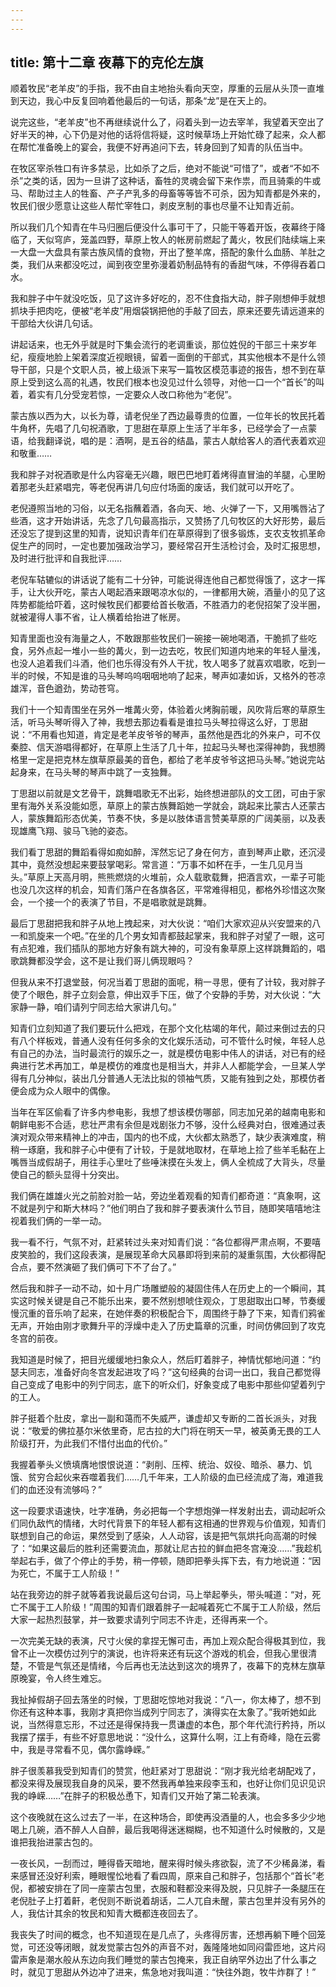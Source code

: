```yaml
---
---
---
```

title: 第十二章 夜幕下的克伦左旗
---




顺着牧民“老羊皮”的手指，我不由自主地抬头看向天空，厚重的云层从头顶一直堆到天边，我心中反复回响着他最后的一句话，那条“龙”是在天上的。

说完这些，“老羊皮”也不再继续说什么了，闷着头到一边去宰羊，我望着天空出了好半天的神，心下仍是对他的话将信将疑，这时候草场上开始忙碌了起来，众人都在帮忙准备晚上的宴会，我便不好再追问下去，转身回到了知青的队伍当中。

在牧区宰杀牲口有许多禁忌，比如杀了之后，绝对不能说“可惜了”，或者“不如不杀”之类的话，因为一旦讲了这种话，畜牲的灵魂会留下来作祟，而且骑乘的牛或马、帮助过主人的牲畜、产子产乳多的母畜等等皆不可杀，因为知青都是外来的，牧民们很少愿意让这些人帮忙宰牲口，剥皮烹制的事也尽量不让知青近前。

所以我们几个知青在牛马归圈后便没什么事可干了，只能干等着开饭，夜幕终于降临了，天似穹庐，笼盖四野，草原上牧人的帐房前燃起了冓火，牧民们陆续端上来一大盘一大盘具有蒙古族风情的食物，开出了整羊席，搭配的象什么血肠、羊肚之类，我们从来都没吃过，闻到夜空里弥漫着奶制品特有的香甜气味，不停得吞着口水。

我和胖子中午就没吃饭，见了这许多好吃的，忍不住食指大动，胖子刚想伸手就想抓块手把肉吃，便被“老羊皮”用烟袋锅把他的手敲了回去，原来还要先请远道来的干部给大伙讲几句话。

讲起话来，也无外乎就是时下集会流行的老调重谈，那位姓倪的干部三十来岁年纪，瘦瘦地脸上架着深度近视眼镜，留着一面倒的干部式，其实他根本不是什么领导干部，只是个文职人员，被上级派下来写一篇牧区模范事迹的报告，想不到在草原上受到这么高的礼遇，牧民们根本也没见过什么领导，对他一口一个“首长”的叫着，着实有几分受宠若惊，一定要众人改口称他为“老倪”。

蒙古族以西为大，以长为尊，请老倪坐了西边最尊贵的位置，一位年长的牧民托着牛角杯，先唱了几句祝酒歌，丁思甜在草原上生活了半年多，已经学会了一点蒙语，给我翻译说，唱的是：酒啊，是五谷的结晶，蒙古人献给客人的酒代表着欢迎和敬重……

我和胖子对祝酒歌是什么内容毫无兴趣，眼巴巴地盯着烤得直冒油的羊腿，心里盼着那老头赶紧唱完，等老倪再讲几句应付场面的废话，我们就可以开吃了。

老倪遵照当地的习俗，以无名指蘸着酒，各向天、地、火弹了一下，又用嘴唇沾了些酒，这才开始讲话，先念了几句最高指示，又赞扬了几句牧区的大好形势，最后还没忘了提到这里的知青，说知识青年们在草原得到了很多锻炼，支农支牧抓革命促生产的同时，一定也要加强政治学习，要经常召开生活检讨会，及时汇报思想，及时进行批评和自我批评……

老倪车轱辘似的讲话说了能有二十分钟，可能说得连他自己都觉得饿了，这才一挥手，让大伙开吃，蒙古人喝起酒来跟喝凉水似的，一律都用大碗，酒量小的见了这阵势都能给吓着，这时候牧民们都要给首长敬酒，不胜酒力的老倪招架了没半圈，就被灌得人事不省，让人横着给抬进了帐房。

知青里面也没有海量之人，不敢跟那些牧民们一碗接一碗地喝酒，干脆抓了些吃食，另外点起一堆小一些的冓火，到一边去吃，牧民们知道内地来的年轻人量浅，也没人追着我们斗酒，他们也乐得没有外人干扰，牧人喝多了就喜欢唱歌，吃到一半的时候，不知是谁的马头琴呜呜咽咽地响了起来，琴声如凄如诉，又格外的苍凉雄浑，音色遒劲，势动苍穹。

我们十一个知青围坐在另外一堆冓火旁，体验着火烤胸前暖，风吹背后寒的草原生活，听马头琴听得入了神，我想去那边看看是谁拉马头琴拉得这么好，丁思甜说：“不用看也知道，肯定是老羊皮爷爷的琴声，虽然他是西北的外来户，可不仅秦腔、信天游唱得都好，在草原上生活了几十年，拉起马头琴也深得神韵，我想腾格里一定是把克林左旗草原最美的音色，都给了老羊皮爷爷这把马头琴。”她说完站起身来，在马头琴的琴声中跳了一支独舞。

丁思甜以前就是文艺骨干，跳舞唱歌无不出彩，始终想进部队的文工团，可由于家里有海外关系没能如愿，草原上的蒙古族舞蹈她一学就会，跳起来比蒙古人还蒙古人，蒙族舞蹈形态优美，节奏不快，多是以肢体语言赞美草原的广阔美丽，以及表现雄鹰飞翔、骏马飞驰的姿态。

我们看丁思甜的舞蹈看得如痴如醉，浑然忘记了身在何方，直到琴声止歇，还沉浸其中，竟然没想起来要鼓掌喝彩。常言道：“万事不如杯在手，一生几见月当头。”草原上天高月明，熊熊燃烧的火堆前，众人载歌载舞，把酒言欢，一辈子可能也没几次这样的机会，知青们落户在各旗各区，平常难得相见，都格外珍惜这次聚会，一个接一个的表演了节目，不是唱歌就是跳舞。

最后丁思甜把我和胖子从地上拽起来，对大伙说：“咱们大家欢迎从兴安盟来的八一和凯旋来一个吧。”在坐的几个男女知青都鼓起掌来，我和胖子对望了一眼，这可有点犯难，我们插队的那地方好象有跳大神的，可没有象草原上这样跳舞蹈的，唱歌跳舞都没学会，这不是让我们哥儿俩现眼吗？

但我从来不打退堂鼓，何况当着丁思甜的面呢，稍一寻思，便有了计较，我对胖子使了个眼色，胖子立刻会意，伸出双手下压，做了个安静的手势，对大伙说：“大家静一静，咱们请列宁同志给大家讲几句。”

知青们立刻知道了我们要玩什么把戏，在那个文化枯竭的年代，颠过来倒过去的只有八个样板戏，普通人没有任何多余的文化娱乐活动，可不管什么时候，年轻人总有自己的办法，当时最流行的娱乐之一，就是模仿电影中伟人的讲话，对已有的经典进行艺术再加工，单是模仿的难度也是相当大，并非人人都能学会，一旦某人学得有几分神似，装出几分普通人无法比拟的领袖气质，又能有独到之处，那模仿者便会成为众人眼中的偶像。

当年在军区偷看了许多内参电影，我想了想该模仿哪部，同志加兄弟的越南电影和朝鲜电影不合适，悲壮严肃有余但是戏剧张力不够，没什么经典对白，很难通过表演对观众带来精神上的冲击，国内的也不成，大伙都太熟悉了，缺少表演难度，稍稍一琢磨，我和胖子心中便有了计较，于是就地取材，在草地上捡了些羊毛黏在上嘴唇当成假胡子，用往手心里吐了些唾沫摸在头发上，俩人全梳成了大背头，尽量使自己的额头显得十分突出。

我们俩在雄雄火光之前脸对脸一站，旁边坐着观看的知青们都奇道：“真象啊，这不就是列宁和斯大林吗？”他们明白了我和胖子要表演什么节目，随即笑嘻嘻地注视着我们俩的一举一动。

我一看不行，气氛不对，赶紧转过头来对知青们说：“各位都得严肃点啊，不要嘻皮笑脸的，我们这段表演，是展现革命大风暴即将到来前的凝重氛围，大伙都得配合点，要不然演砸了我们俩可下不了台了。”

然后我和胖子一动不动，如十月广场雕塑般的凝固住伟人在历史上的一个瞬间，其实这时候关键是自己不能乐出来，要不然别想唬住观众，丁思甜取出口琴，节奏缓慢沉重的音乐响了起来，在她伴奏的积极配合下，周围终于静了下来，知青们鸦雀无声，开始由刚才歌舞升平的浮燥中走入了历史篇章的沉重，时间仿佛回到了攻克冬宫的前夜。

我知道是时候了，把目光缓缓地扫象众人，然后盯着胖子，神情忧郁地问道：“约瑟夫同志，准备好向冬宫发起进攻了吗？”这句经典的台词一出口，我自己都觉得自己变成了电影中的列宁同志，底下的听众们，好象变成了电影中那些仰望着列宁的工人。

胖子挺着个肚皮，拿出一副和蔼而不失威严，谦虚却又专断的二首长派头，对我说：“敬爱的佛拉基尔米依里奇，尼古拉的大门将在明天一早，被英勇无畏的工人阶级打开，为此我们不惜付出血的代价。”

我握着拳头义愤填膺地恨恨说道：“剥削、压榨、统治、奴役、暗杀、暴力、饥饿、贫穷合起伙来吞噬着我们……几千年来，工人阶级的血已经流成了海，难道我们的血还没有流够吗？”

这一段要求语速快，吐字准确，务必把每一个字想炮弹一样发射出去，调动起听众们同仇敌忾的情绪，大时代背景下的年轻人都有这相通的世界观与价值观，知青们联想到自己的命运，果然受到了感染，人人动容，该是把气氛烘托向高潮的时候了：“如果这最后的胜利还需要流血，那就让尼古拉的鲜血把冬宫淹没……”我趁机举起右手，做了个停止的手势，稍一停顿，随即把拳头挥下去，有力地说道：“因为死亡，不属于工人阶级！”

站在我旁边的胖子就等着我说最后这句台词，马上举起拳头，带头喊道：“对，死亡不属于工人阶级！”周围的知青们跟着胖子一起喊着死亡不属于工人阶级，然后大家一起热烈鼓掌，并一致要求请列宁同志不许走，还得再来一个。

一次完美无缺的表演，尺寸火侯的拿捏无懈可击，再加上观众配合得极其到位，我曾不止一次模仿过列宁的演说，也许将来还有玩这个游戏的机会，但我心里很清楚，不管是气氛还是情绪，今后再也无法达到这次的境界了，夜幕下的克林左旗草原晚宴，令人终生难忘。

我扯掉假胡子回去落坐的时候，丁思甜吃惊地对我说：“八一，你太棒了，想不到你还有这种本事，我刚才真把你当成列宁同志了，演得实在太象了。”我听她如此说，当然得意忘形，不过还是得保持我一贯谦虚的本色，那个年代流行矜持，所以我摆了摆手，有些不好意思地说：“没什么，这算什么啊，江上有奇峰，隐在云雾中，我是寻常看不见，偶尔露峥嵘。”

胖子很羡慕我受到知青们的赞赏，他赶紧对丁思甜说：“刚才我光给老胡配戏了，都没来得及展现我自身的风采，要不然我再单独来段李玉和，也好让你们见识见识我的峥嵘……”在胖子的积极怂恿下，知青们又开始了第二轮表演。

这个夜晚就在这么过去了一半，在这种场合，即使再没酒量的人，也会多多少少地喝上几碗，酒不醉人人自醉，最后我喝得迷迷糊糊，也不知道什么时候散的，又是谁把我抬进蒙古包的。

一夜长风，一刮而过，睡得昏天暗地，醒来得时候头疼欲裂，流了不少稀鼻涕，看来感冒还没好利索，睡眼惺忪地看了看四周，原来自己和胖子，包括那个“首长”老倪，都被安排在了同一座蒙古包里，衣服和鞋都没来得及脱，只见胖子一条腿压在老倪肚子上打着鼾，老倪则不断说着胡话，二人兀自未醒，蒙古包里并没有另外的人，我估计其余的牧民和知青大概都连夜回去了。

我丧失了时间的概念，也不知道现在是几点了，头疼得厉害，还想再躺下睡个回笼觉，可还没等闭眼，就发觉蒙古包外的声音不对，轰隆隆地如同闷雷匝地，这片闷雷声象是潮水般从东边向我们睡觉的蒙古包掩来，我正自纳罕外边出了什么事之时，就见丁思甜从外边冲了进来，焦急地对我叫道：“快往外跑，牧牛炸群了！”